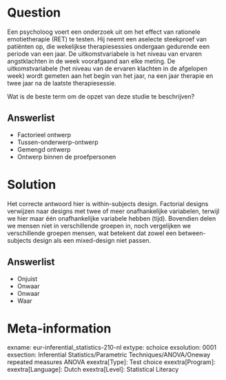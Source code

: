 Question
========
Een psycholoog voert een onderzoek uit om het effect van rationele emotietherapie (RET) te testen. Hij neemt een aselecte steekproef van patiënten op, die wekelijkse therapiesessies ondergaan gedurende een periode van een jaar. De uitkomstvariabele is het niveau van ervaren angstklachten in de week voorafgaand aan elke meting. De uitkomstvariabele (het niveau van de ervaren klachten in de afgelopen week) wordt gemeten aan het begin van het jaar, na een jaar therapie en twee jaar na de laatste therapiesessie.

Wat is de beste term om de opzet van deze studie te beschrijven?

Answerlist
----------
* Factorieel ontwerp
* Tussen-onderwerp-ontwerp
* Gemengd ontwerp
* Ontwerp binnen de proefpersonen


Solution
========
Het correcte antwoord hier is within-subjects design. Factorial designs verwijzen naar designs met twee of meer onafhankelijke variabelen, terwijl we hier maar één onafhankelijke variabele hebben (tijd). Bovendien delen we mensen niet in verschillende groepen in, noch vergelijken we verschillende groepen mensen, wat betekent dat zowel een between-subjects design als een mixed-design niet passen.

Answerlist
----------
* Onjuist
* Onwaar
* Onwaar
* Waar

Meta-information
================
exname: eur-inferential_statistics-210-nl
extype: schoice
exsolution: 0001
exsection: Inferential Statistics/Parametric Techniques/ANOVA/Oneway repeated measures ANOVA
exextra[Type]: Test choice
exextra[Program]: 
exextra[Language]: Dutch
exextra[Level]: Statistical Literacy
